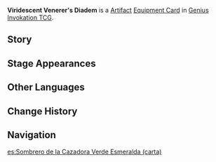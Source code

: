 {{About|the [[Genius Invokation TCG]] Equipment Card|the [[Artifact]]|Viridescent Venerer's Diadem}}
{{Genius Invokation TCG Infobox
|title     = Viridescent Venerer's Diadem
|id        = 312501
|image     = Viridescent Venerer's Diadem Equipment Card.png
|type      = Equipment Card
|group     = Artifact
|effect    = '''When the character uses a Skill or equips a Talent:''' Spend 1 less {{Color|Anemo Die}}. (Once per Round)
|matching  = 2
|source1   = [[Genius Invokation TCG Starter Deck]]
|source2   = {{Sold By}}
}}
'''Viridescent Venerer's Diadem''' is a [[Artifact Card|Artifact]] [[Equipment Card]] in [[Genius Invokation TCG]].

==Story==
{{Description|"None could ever bestow a crown upon the queen of hunters, for only earth and heaven were higher than she."|title=Verdant Winds: Viridescent Venerer's Diadem}}

==Stage Appearances==
{{Genius Invokation TCG Stage Appearances}}

==Other Languages==
{{Transclude|Viridescent Venerer's Diadem|Other Languages}}

==Change History==
{{Change History|3.3}}

==Navigation==
{{Genius Invokation TCG Navbox|Equipment Card}}

[[es:Sombrero de la Cazadora Verde Esmeralda (carta)]]